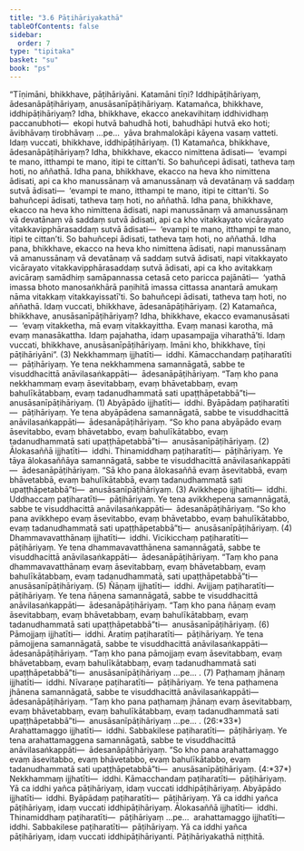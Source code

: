 ```yaml
---
title: "3.6 Pāṭihāriyakathā"
tableOfContents: false
sidebar:
  order: 7
type: "tipitaka"
basket: "su"
book: "ps"
---
```



<DynamicBreadcrumb />

<Division number="30" book="ps">

<Paragraph number="1860" book="ps">
“Tīṇimāni, bhikkhave, pāṭihāriyāni. Katamāni tīṇi? Iddhipāṭihāriyaṃ, ādesanāpāṭihāriyaṃ, anusāsanīpāṭihāriyaṃ.
</Paragraph>

<Paragraph number="1861" book="ps">
<Emphasis>Katamañca, bhikkhave, iddhipāṭihāriyaṃ?</Emphasis> Idha, bhikkhave, ekacco anekavihitaṃ iddhividhaṃ paccanubhoti—  ekopi hutvā bahudhā hoti, bahudhāpi hutvā eko hoti; āvibhāvaṃ tirobhāvaṃ …pe…  yāva brahmalokāpi kāyena vasaṃ vatteti. Idaṃ vuccati, bhikkhave, iddhipāṭihāriyaṃ. (1)
</Paragraph>

<Paragraph number="1862" book="ps">
<Emphasis>Katamañca</Emphasis>, <Emphasis>bhikkhave, ādesanāpāṭihāriyaṃ?</Emphasis> Idha, bhikkhave, ekacco nimittena ādisati—  ‘evampi te mano, itthampi te mano, itipi te cittan’ti. So bahuñcepi ādisati, tatheva taṃ hoti, no aññathā. Idha pana, bhikkhave, ekacco na heva kho nimittena ādisati, api ca kho manussānaṃ vā amanussānaṃ vā devatānaṃ vā saddaṃ sutvā ādisati—  ‘evampi te mano, itthampi te mano, itipi te cittan’ti. So bahuñcepi ādisati, tatheva taṃ hoti, no aññathā. Idha pana, bhikkhave, ekacco na heva kho nimittena ādisati, napi manussānaṃ vā amanussānaṃ vā devatānaṃ vā saddaṃ sutvā ādisati, api ca kho vitakkayato vicārayato vitakkavipphārasaddaṃ sutvā ādisati—  ‘evampi te mano, itthampi te mano, itipi te cittan’ti. So bahuñcepi ādisati, tatheva taṃ hoti, no aññathā. Idha pana, bhikkhave, ekacco na heva kho nimittena ādisati, napi manussānaṃ vā amanussānaṃ vā devatānaṃ vā saddaṃ sutvā ādisati, napi vitakkayato vicārayato vitakkavipphārasaddaṃ sutvā ādisati, api ca kho avitakkaṃ avicāraṃ samādhiṃ samāpannassa cetasā ceto paricca pajānāti—  ‘yathā imassa bhoto manosaṅkhārā paṇihitā imassa cittassa anantarā amukaṃ nāma vitakkaṃ vitakkayissatī’ti. So bahuñcepi ādisati, tatheva taṃ hoti, no aññathā. Idaṃ vuccati, bhikkhave, ādesanāpāṭihāriyaṃ. (2)
</Paragraph>

<Paragraph number="1863" book="ps">
<Emphasis>Katamañca, bhikkhave, anusāsanīpāṭihāriyaṃ?</Emphasis> Idha, bhikkhave, ekacco evamanusāsati—  ‘evaṃ vitakketha, mā evaṃ vitakkayittha. Evaṃ manasi karotha, mā evaṃ manasākattha. Idaṃ pajahatha, idaṃ upasampajja viharathā’ti. Idaṃ vuccati, bhikkhave, anusāsanīpāṭihāriyaṃ. Imāni kho, bhikkhave, tīṇi pāṭihāriyāni”. (3)
</Paragraph>

</Division>
<Division number="31" book="ps">

<Paragraph number="1864" book="ps">
Nekkhammaṃ ijjhatīti—  iddhi. Kāmacchandaṃ paṭiharatīti—  pāṭihāriyaṃ. Ye tena nekkhammena samannāgatā, sabbe te visuddhacittā anāvilasaṅkappāti—  ādesanāpāṭihāriyaṃ. “Taṃ kho pana nekkhammaṃ evaṃ āsevitabbaṃ, evaṃ bhāvetabbaṃ, evaṃ bahulīkātabbaṃ, evaṃ tadanudhammatā sati upaṭṭhāpetabbā”ti—  anusāsanīpāṭihāriyaṃ. (1)
</Paragraph>

<Paragraph number="1865" book="ps">
Abyāpādo ijjhatīti—  iddhi. Byāpādaṃ paṭiharatīti—  pāṭihāriyaṃ. Ye tena abyāpādena samannāgatā, sabbe te visuddhacittā anāvilasaṅkappāti—  ādesanāpāṭihāriyaṃ. “So kho pana abyāpādo evaṃ āsevitabbo, evaṃ bhāvetabbo, evaṃ bahulīkātabbo, evaṃ tadanudhammatā sati upaṭṭhāpetabbā”ti—  anusāsanīpāṭihāriyaṃ. (2)
</Paragraph>

<Paragraph number="1866" book="ps">
Ālokasaññā ijjhatīti—  iddhi. Thinamiddhaṃ paṭiharatīti—  pāṭihāriyaṃ. Ye tāya ālokasaññāya samannāgatā, sabbe te visuddhacittā anāvilasaṅkappāti—  ādesanāpāṭihāriyaṃ. “Sā kho pana ālokasaññā evaṃ āsevitabbā, evaṃ bhāvetabbā, evaṃ bahulīkātabbā, evaṃ tadanudhammatā sati upaṭṭhāpetabbā”ti—  anusāsanīpāṭihāriyaṃ. (3)
</Paragraph>

<Paragraph number="1867" book="ps">
Avikkhepo ijjhatīti—  iddhi. Uddhaccaṃ paṭiharatīti—  pāṭihāriyaṃ. Ye tena avikkhepena samannāgatā, sabbe te visuddhacittā anāvilasaṅkappāti—  ādesanāpāṭihāriyaṃ. “So kho pana avikkhepo evaṃ āsevitabbo, evaṃ bhāvetabbo, evaṃ bahulīkātabbo, evaṃ tadanudhammatā sati upaṭṭhāpetabbā”ti—  anusāsanīpāṭihāriyaṃ. (4)
</Paragraph>

<Paragraph number="1868" book="ps">
Dhammavavatthānaṃ ijjhatīti—  iddhi. Vicikicchaṃ paṭiharatīti—  pāṭihāriyaṃ. Ye tena dhammavavatthānena samannāgatā, sabbe te visuddhacittā anāvilasaṅkappāti—  ādesanāpāṭihāriyaṃ. “Taṃ kho pana dhammavavatthānaṃ evaṃ āsevitabbaṃ, evaṃ bhāvetabbaṃ, evaṃ bahulīkātabbaṃ, evaṃ tadanudhammatā, sati upaṭṭhāpetabbā”ti—  anusāsanīpāṭihāriyaṃ. (5)
</Paragraph>

<Paragraph number="1869" book="ps">
Ñāṇaṃ ijjhatīti—  iddhi. Avijjaṃ paṭiharatīti—  pāṭihāriyaṃ. Ye tena ñāṇena samannāgatā, sabbe te visuddhacittā anāvilasaṅkappāti—  ādesanāpāṭihāriyaṃ. “Taṃ kho pana ñāṇaṃ evaṃ āsevitabbaṃ, evaṃ bhāvetabbaṃ, evaṃ bahulīkātabbaṃ, evaṃ tadanudhammatā sati upaṭṭhāpetabbā”ti—  anusāsanīpāṭihāriyaṃ. (6)
</Paragraph>

<Paragraph number="1870" book="ps">
Pāmojjaṃ ijjhatīti—  iddhi. Aratiṃ paṭiharatīti—  pāṭihāriyaṃ. Ye tena pāmojjena samannāgatā, sabbe te visuddhacittā anāvilasaṅkappāti—  ādesanāpāṭihāriyaṃ. “Taṃ kho pana pāmojjaṃ evaṃ āsevitabbaṃ, evaṃ bhāvetabbaṃ, evaṃ bahulīkātabbaṃ, evaṃ tadanudhammatā sati upaṭṭhāpetabbā”ti—  anusāsanīpāṭihāriyaṃ …pe… . (7)
</Paragraph>

<Paragraph number="1871" book="ps">
Paṭhamaṃ jhānaṃ ijjhatīti—  iddhi. Nīvaraṇe paṭiharatīti—  pāṭihāriyaṃ. Ye tena paṭhamena jhānena samannāgatā, sabbe te visuddhacittā anāvilasaṅkappāti—  ādesanāpāṭihāriyaṃ. “Taṃ kho pana paṭhamaṃ jhānaṃ evaṃ āsevitabbaṃ, evaṃ bhāvetabbaṃ, evaṃ bahulīkātabbaṃ, evaṃ tadanudhammatā sati upaṭṭhāpetabbā”ti—  anusāsanīpāṭihāriyaṃ …pe… . (26:*33*)
</Paragraph>

<Paragraph number="1872" book="ps">
Arahattamaggo ijjhatīti—  iddhi. Sabbakilese paṭiharatīti—  pāṭihāriyaṃ. Ye tena arahattamaggena samannāgatā, sabbe te visuddhacittā anāvilasaṅkappāti—  ādesanāpāṭihāriyaṃ. “So kho pana arahattamaggo evaṃ āsevitabbo, evaṃ bhāvetabbo, evaṃ bahulīkātabbo, evaṃ tadanudhammatā sati upaṭṭhāpetabbā”ti—  anusāsanīpāṭihāriyaṃ. (4:*37*)
</Paragraph>

</Division>
<Division number="32" book="ps">

<Paragraph number="1873" book="ps">
Nekkhammaṃ ijjhatīti—  iddhi. Kāmacchandaṃ paṭiharatīti—  pāṭihāriyaṃ. Yā ca iddhi yañca pāṭihāriyaṃ, idaṃ vuccati iddhipāṭihāriyaṃ. Abyāpādo ijjhatīti—  iddhi. Byāpādaṃ paṭiharatīti—  pāṭihāriyaṃ. Yā ca iddhi yañca pāṭihāriyaṃ, idaṃ vuccati iddhipāṭihāriyaṃ. Ālokasaññā ijjhatīti—  iddhi. Thinamiddhaṃ paṭiharatīti—  pāṭihāriyaṃ …pe…  arahattamaggo ijjhatīti—  iddhi. Sabbakilese paṭiharatīti—  pāṭihāriyaṃ. Yā ca iddhi yañca pāṭihāriyaṃ, idaṃ vuccati iddhipāṭihāriyanti.

</Paragraph>
</Division>

<Paragraph number="1874" type="center" book="ps">
Pāṭihāriyakathā niṭṭhitā.
</Paragraph>